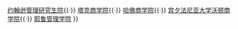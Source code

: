 {{Navbox
|name= 常春藤盟校商学院
|title= [[常春藤盟校商学院|<span style="color:white;">常春藤盟校商学院</span>]]
|titlestyle= background:#008000;color:#FFFFFF;
|image= 
|list1= [[哥伦比亚商学院]]{{·}} [[S·C·约翰逊管理研究院|约翰逊管理研究生院]]{{·}} [[塔克商学院]]{{·}} [[哈佛商学院]]{{·}} [[沃顿商学院|宾夕法尼亚大学沃顿商学院]]{{·}} [[耶鲁管理学院]]
}}